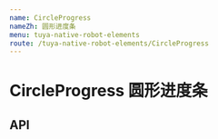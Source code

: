 ```yaml
---
name: CircleProgress
nameZh: 圆形进度条
menu: tuya-native-robot-elements
route: /tuya-native-robot-elements/CircleProgress
---
```



# CircleProgress 圆形进度条

## API

<Props
  path="tuya-native-robot-elements/src/components/CircleProgress/index.tsx"
  of={CircleProgress}
/>
